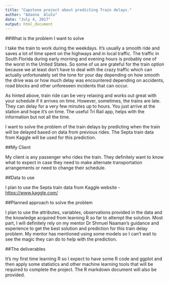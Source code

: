 ---
title: "Capstone project about predicting Train delays."
author: "Adanna  Alutu"
date: "July 4, 2017"
output: html_document
---
##What is the problem  I want to solve

I take the train to work during the weekdays. It's usually a smooth ride and saves a lot of time spent on the highways and in local traffic. The traffic in South Florida during early morning and evening hours is probably one of the worst in the United States. So some of us are grateful for the train option because we at least don't have to deal with the crazy traffic which can actually unfortunately set the tone for your day depending on how smooth the drive was or how much delay was encountered depending on accidents, road blocks and other unforeseen incidents that can occur.

As hinted above, train ride can be very relaxing and works out great with your schedule if it arrives on time. However, sometimes, the trains are late. They can delay for a very few minutes up to hours. You just arrive at the station and hope it's on time. The useful Tri Rail app, helps with the information but not all the time. 

I want to solve the problem of the train delays by predicting when the train will be delayed based on data from previous rides. The Septa train data from Kaggle will be used for this prediction.

##My Client

My client is any passenger who rides the train. They definitely want to know what to expect in case they need to make alternate transportation arrangements or need to change their schedule.

##Data to use

I plan to use the Septa train data from Kaggle website - <https://www.kaggle.com/>

##Planned approach to solve the problem

I plan to use the attributes, variables, observations provided in the data and the knowledge acquired from learning R so far to attempt the solution. Most part, I will definitely rely on my mentor Dr Shmuel Naaman's guidance and experience to get the best solution and prediction for this train delay problem. My mentor has mentioned using some models so I can't wait to see the magic they can do to help with the prediction.

##The deliverables

It's my first time learning R so I expect to have some R code and ggplot and then apply some statistics and other machine learning tools that will be required to complete the project. The R markdown document will also be provided.
